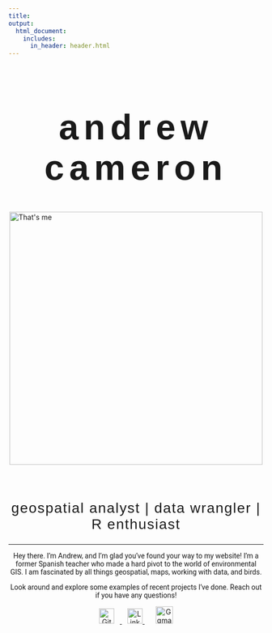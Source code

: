 ```yaml
---
title:  
output: 
  html_document:
    includes:
      in_header: header.html
---
```

```{=html}
<style>
h1 {
    font-family: 'Kanit', sans-serif;
    font-weight: 600;
    font-style: normal;
    font-size: 70px;
    letter-spacing: 10px; 
    text-align:center;
}

h2 {
    font-family: 'Kanit', sans-serif;
    font-weight: 320;
    font-style: normal;
    font-size: 28px;
    letter-spacing: 1.7px; 
    text-align:center;
}

.text {
      font-family: 'Roboto', sans-serif;
      font-weight: 400;
      font-size: 24px
      letter-spacing: 1.15px;
      text-align:center;
      }
      
.center {
  display: block;
  margin-left: auto;
  margin-right: auto;
  width: 75%;
}
</style>
```
<h1>
  andrew cameron
</h1>

 <img src="media/me_jujuy.JPG" alt="That's me" class="center" style="width: 500px;"> 
 
 <br>

## geospatial analyst | data wrangler | R enthusiast
<hr>

<div class="text">
  Hey there. I'm Andrew, and I'm glad you've found your way to my website! I'm a former Spanish teacher who made a hard pivot to the world of environmental GIS. I am fascinated by all things geospatial, maps, working with data, and birds.
  
  Look around and explore some examples of recent projects I've done. Reach out if you have any questions!

</div>

<!-- social links -->
<div style="text-align: center;">
  <a href="https://github.com/andrewmcameron" target="_blank">
    <img src="media/logos/github-mark.png" alt="GitHub" style="width: 30px; margin-right: 11px;">
  </a>
  <a href="https://linkedin.com/in/andrew-m-cameron" target="_blank">
    <img src="media/logos/linkedin.png" alt="LinkedIn" style="width: 30px; margin-left: 11px;">
  </a>
    <a href="mailto:andrewmanningcameron@gmail.com" target="_blank">
    <img src="media/logos/email.png" alt=Ggmail" style="width: 34px; margin-left: 22px;">
  </a>
</div>

